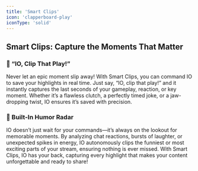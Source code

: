 ```yaml
---
title: 'Smart Clips'
icon: 'clapperboard-play'
iconType: 'solid'
---
```


## Smart Clips: Capture the Moments That Matter

### 🎥 “IO, Clip That Play!”

Never let an epic moment slip away! With Smart Clips, you can command IO to save your highlights in real time. Just say, “IO, clip that play!” and it instantly captures the last seconds of your gameplay, reaction, or key moment. Whether it’s a flawless clutch, a perfectly timed joke, or a jaw-dropping twist, IO ensures it’s saved with precision.

### 🤣 Built-In Humor Radar
IO doesn’t just wait for your commands—it’s always on the lookout for memorable moments. By analyzing chat reactions, bursts of laughter, or unexpected spikes in energy, IO autonomously clips the funniest or most exciting parts of your stream, ensuring nothing is ever missed.
With Smart Clips, IO has your back, capturing every highlight that makes your content unforgettable and ready to share!